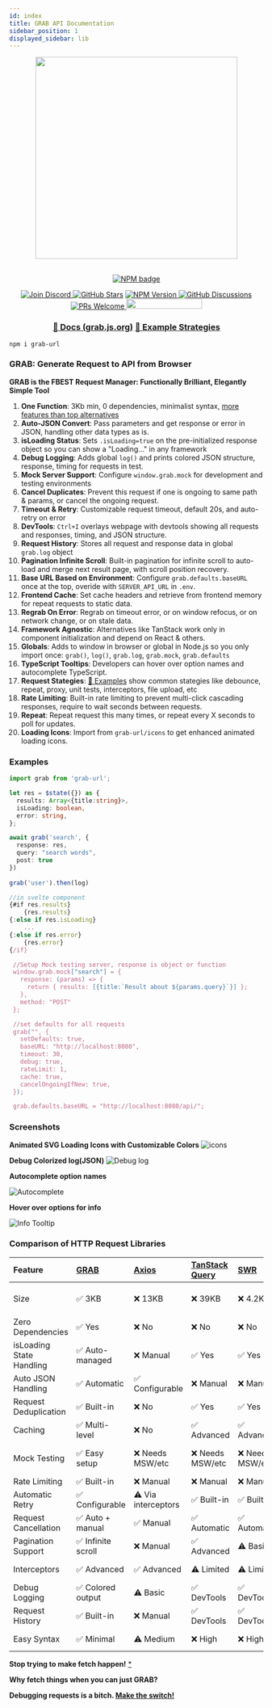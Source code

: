 ```yaml
---
id: index
title: GRAB API Documentation
sidebar_position: 1
displayed_sidebar: lib
---
```



<p align="center">
    <img width="400px" src="https://i.imgur.com/xWD7gyV.png" />
</p>
<p align="center">
    <br />
    <a href="https://npmjs.org/package/grab-url">
        <img src="https://i.imgur.com/ifE8SbX.png"
            alt="NPM badge" />
    </a>
</p>
<p align="center">
  <a href="https://discord.gg/SJdBqBz3tV">
      <img src="https://img.shields.io/discord/1110227955554209923.svg?label=Chat&logo=Discord&colorB=7289da&style=flat"
            alt="Join Discord" />
    </a>
     <a href="https://github.com/vtempest/GRAB-URL/discussions">
     <img alt="GitHub Stars" src="https://img.shields.io/github/stars/vtempest/GRAB-URL" /></a>
   <a href="https://npmjs.org/package/grab-url">
    <img alt="NPM Version" src="https://img.shields.io/npm/v/grab-url" />
  </a>
    <a href="https://github.com/vtempest/GRAB-URL/discussions">
    <img alt="GitHub Discussions"
        src="https://img.shields.io/github/discussions/vtempest/GRAB-URL" />
    </a>
    <a href="https://github.blog/developer-skills/github/beginners-guide-to-github-creating-a-pull-request/">
        <img src="https://img.shields.io/badge/PRs-welcome-brightgreen.svg" alt="PRs Welcome"/>
    </a>
    <a href="https://codespaces.new/vtempest/GRAB-URL">
    <img src="https://github.com/codespaces/badge.svg" width="150" height="20"/>
    </a>
</p>
<h3 align="center">
  <a href="https://grab.js.org"> 📑 Docs (grab.js.org)</a>
  <a href="https://grab.js.org/guide/Examples"> 🎯 Example Strategies </a>
</h3>

```
npm i grab-url
```

### GRAB: Generate Request to API from Browser

**GRAB is the FBEST Request Manager: Functionally Brilliant, Elegantly Simple Tool**
1. **One Function**: 3Kb min, 0 dependencies, minimalist syntax, [more features than top alternatives](https://grab.js.org/guide/Comparisons)
2. **Auto-JSON Convert**: Pass parameters and get response or error in JSON, handling other data types as is.
3. **isLoading Status**: Sets `.isLoading=true` on the pre-initialized response object so you can show a "Loading..." in any framework
4. **Debug Logging**: Adds global `log()` and prints colored JSON structure, response, timing for requests in test.
5. **Mock Server Support**: Configure `window.grab.mock` for development and testing environments
6. **Cancel Duplicates**: Prevent this request if one is ongoing to same path & params, or cancel the ongoing request.
7. **Timeout & Retry**: Customizable request timeout, default 20s, and auto-retry on error
8. **DevTools**: `Ctrl+I` overlays webpage with devtools showing all requests and responses, timing, and JSON structure.
9. **Request History**: Stores all request and response data in global `grab.log` object
10. **Pagination Infinite Scroll**: Built-in pagination for infinite scroll to auto-load and merge next result page, with scroll position recovery.
11. **Base URL Based on Environment**: Configure `grab.defaults.baseURL` once at the top, overide with `SERVER_API_URL` in `.env`.
12. **Frontend Cache**: Set cache headers and retrieve from frontend memory for repeat requests to static data.
13. **Regrab On Error**: Regrab on timeout error, or on window refocus, or on network change, or on stale data.
14. **Framework Agnostic**: Alternatives like TanStack work only in component initialization and depend on React & others.
15. **Globals**: Adds to window in browser or global in Node.js so you only import once: `grab()`, `log()`, `grab.log`, `grab.mock`, `grab.defaults`
16. **TypeScript Tooltips**: Developers can hover over option names and autocomplete TypeScript.
17. **Request Stategies**: [🎯 Examples](https://grab.js.org/guide/Examples) show common stategies like debounce, repeat, proxy, unit tests, interceptors, file upload, etc
18. **Rate Limiting**: Built-in rate limiting to prevent multi-click cascading responses, require to wait seconds between requests.
19. **Repeat**: Repeat request this many times, or repeat every X seconds to poll for updates.
20. **Loading Icons**: Import from `grab-url/icons` to get enhanced animated loading icons.

### Examples

```ts
import grab from 'grab-url';

let res = $state({}) as {
  results: Array<{title:string}>,
  isLoading: boolean,
  error: string,
};

await grab('search', {
  response: res,
  query: "search words",
  post: true
})
 
grab('user').then(log)

//in svelte component
{#if res.results}
    {res.results}
{:else if res.isLoading}
    ...
{:else if res.error}
    {res.error}
{/if}

 //Setup Mock testing server, response is object or function
 window.grab.mock["search"] = {
   response: (params) => {
     return { results: [{title:`Result about ${params.query}`}] };
   },
   method: "POST"
 };

 //set defaults for all requests
 grab("", { 
   setDefaults: true,
   baseURL: "http://localhost:8080",
   timeout: 30,
   debug: true,
   rateLimit: 1,
   cache: true,
   cancelOngoingIfNew: true,
 });

 grab.defaults.baseURL = "http://localhost:8080/api/";
```

### Screenshots

**Animated SVG Loading Icons with Customizable Colors**
![icons](https://i.imgur.com/OqpWya1.gif)

**Debug Colorized log(JSON)**
![Debug log](https://i.imgur.com/R8Qp6Vg.png)

**Autocomplete option names**

![Autocomplete](https://i.imgur.com/XlxILJ0.png)

**Hover over options for info**

![Info Tooltip](https://i.imgur.com/vV5jbZo.png)


### Comparison of HTTP Request Libraries

| Feature | [GRAB](https://github.com/vtempest/GRAB-URL) | [Axios](https://github.com/axios/axios) | [TanStack Query](https://github.com/TanStack/query) | [SWR](https://github.com/vercel/swr) | [Alova](https://github.com/alovajs/alova) | [SuperAgent](https://github.com/ladjs/superagent) | [Apisauce](https://github.com/infinitered/apisauce) | [Ky](https://github.com/sindresorhus/ky) |
| :-- | :-- | :-- | :-- | :-- | :-- | :-- | :-- | :-- | 
| Size | ✅ 3KB | ❌ 13KB | ❌ 39KB | ❌ 4.2KB | ⚠️ 4KB | ❌ 19KB | ❌ 15KB (with axios) | ⚠️ 4KB |
| Zero Dependencies | ✅ Yes | ❌ No | ❌ No | ❌ No | ✅ Yes | ❌ No | ❌ Needs Axios | ✅ Yes |
| isLoading State Handling | ✅ Auto-managed | ❌ Manual | ✅ Yes | ✅ Yes | ✅ Yes | ❌ Manual | ❌ Manual | ❌ Manual |
| Auto JSON Handling | ✅ Automatic | ✅ Configurable | ❌ Manual | ❌ Manual | ✅ Automatic | ✅ Automatic | ✅ Automatic | ✅ Automatic |
| Request Deduplication | ✅ Built-in | ❌ No | ✅ Yes | ✅ Yes | ✅ Yes | ❌ No | ❌ No | ❌ No |
| Caching | ✅ Multi-level | ❌ No | ✅ Advanced | ✅ Advanced | ✅ Multi-level | ❌ No | ❌ No | ❌ No |
| Mock Testing | ✅ Easy setup | ❌ Needs MSW/etc | ❌ Needs MSW/etc | ❌ Needs MSW/etc | ⚠️ Basic | ❌ Needs separate lib | ❌ Needs separate lib | ❌ Needs MSW/etc |
| Rate Limiting | ✅ Built-in | ❌ Manual | ❌ Manual | ❌ Manual | ⚠️ Basic | ❌ Manual | ❌ Manual | ❌ Manual |
| Automatic Retry | ✅ Configurable | ⚠️ Via interceptors | ✅ Built-in | ✅ Built-in | ✅ Built-in | ✅ Built-in | ❌ Manual | ✅ Built-in |
| Request Cancellation | ✅ Auto + manual | ✅ Manual | ✅ Automatic | ✅ Automatic | ✅ Manual | ✅ Manual | ✅ Manual | ✅ Manual |
| Pagination Support | ✅ Infinite scroll | ❌ Manual | ✅ Advanced | ⚠️ Basic | ✅ Built-in | ❌ Manual | ❌ Manual | ❌ Manual |
| Interceptors | ✅ Advanced | ✅ Advanced | ⚠️ Limited | ⚠️ Limited | ✅ Advanced | ✅ Plugins | ✅ Transforms | ✅ Hooks system |
| Debug Logging | ✅ Colored output | ⚠️ Basic | ✅ DevTools | ✅ DevTools | ⚠️ Basic | ⚠️ Basic | ⚠️ Basic | ⚠️ Basic |
| Request History | ✅ Built-in | ❌ Manual | ✅ DevTools | ✅ DevTools | ❌ Manual | ❌ Manual | ❌ Manual | ❌ Manual |
| Easy Syntax | ✅ Minimal | ⚠️ Medium | ❌ High | ❌ High | ⚠️ Medium | ⚠️ Medium | ✅ Low | ✅ Minimal |


**Stop trying to make fetch happen!** [*](https://knowyourmeme.com/memes/stop-trying-to-make-fetch-happen)

**Why fetch things when you can just GRAB?**

**Debugging requests is a bitch. [Make the switch!](https://grab.js.org/guide/Comparisons)**
